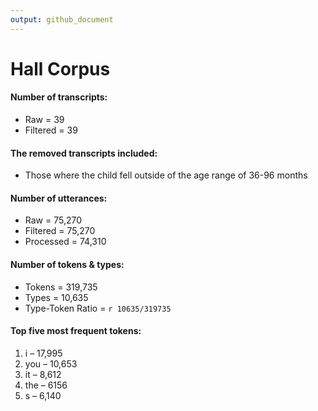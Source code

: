 ```yaml
---
output: github_document
---
```

# Hall Corpus

#### Number of transcripts:
* Raw = 39
* Filtered = 39

#### The removed transcripts included:
* Those where the child fell outside of the age range of 36-96 months

#### Number of utterances:
* Raw = 75,270
* Filtered = 75,270
* Processed = 74,310
  
#### Number of tokens & types:
* Tokens = 319,735
* Types = 10,635
* Type-Token Ratio = `r 10635/319735`

#### Top five most frequent tokens:
1. i -- 17,995
2. you -- 10,653
3. it -- 8,612
4. the -- 6156
5. s -- 6,140


